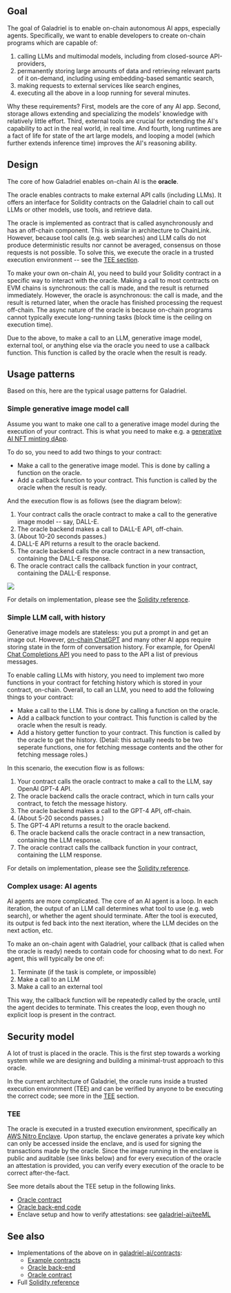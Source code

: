 
## Goal

The goal of Galadriel is to enable on-chain autonomous AI apps, especially agents. Specifically, we want to enable developers to create on-chain programs which are capable of:

1. calling LLMs and multimodal models, including from closed-source API-providers,
1. permanently storing large amounts of data and retrieving relevant parts of it on-demand, including using embedding-based semantic search,
1. making requests to external services like search engines,
1. executing all the above in a loop running for several minutes.

Why these requirements? First, models are the core of any AI app. Second, storage allows extending and specializing the models' knowledge with relatively little effort. Third, external tools are crucial for extending the AI's capability to act in the real world, in real time. And fourth, long runtimes are a fact of life for state of the art large models, and looping a model (which further extends inference time) improves the AI's reasoning ability.

## Design

The core of how Galadriel enables on-chain AI is the **oracle**.

The oracle enables contracts to make external API calls (including LLMs). It offers an interface for Solidity contracts on the Galadriel chain to call out LLMs or other models, use tools, and retrieve data.

The oracle is implemented as contract that is called asynchronously and has an off-chain component. This is similar in architecture to ChainLink. However, because tool calls (e.g. web searches) and LLM calls do not produce deterministic results nor cannot be averaged, consensus on those requests is not possible. To solve this, we execute the oracle in a trusted execution environment -- see the [TEE section](#TEE).

To make your own on-chain AI, you need to build your Solidity contract in a specific way to interact with the oracle. Making a call to most contracts on EVM chains is synchronous: the call is made, and the result is returned immediately. However, the oracle is asynchronous: the call is made, and the result is returned later, when the oracle has finished processing the request off-chain. The async nature of the oracle is because on-chain programs cannot typically execute long-running tasks (block time is the ceiling on execution time).

Due to the above, to make a call to an LLM, generative image model, external tool, or anything else via the oracle you need to use a callback function. This function is called by the oracle when the result is ready.

## Usage patterns

Based on this, here are the typical usage patterns for Galadriel.

### Simple generative image model call

Assume you want to make one call to a generative image model during the execution of your contract. This is what you need to make e.g. a [generative AI NFT minting dApp](/use-cases#generative-ai-nft-minter).

To do so, you need to add two things to your contract:

* Make a call to the generative image model. This is done by calling a function on the oracle.
* Add a callback function to your contract. This function is called by the oracle when the result is ready.

And the execution flow is as follows (see the diagram below):

1. Your contract calls the oracle contract to make a call to the generative image model -- say, DALL-E.
2. The oracle backend makes a call to DALL-E API, off-chain.
3. (About 10-20 seconds passes.)
4. DALL-E API returns a result to the oracle backend.
5. The oracle backend calls the oracle contract in a new transaction, containing the DALL-E response.
6. The oracle contract calls the callback function in your contract, containing the DALL-E response.

<img src="images/architecture.jpg" />

For details on implementation, please see the [Solidity reference](/solidity-reference).

### Simple LLM call, with history

Generative image models are stateless: you put a prompt in and get an image out. However, [on-chain ChatGPT](/use-cases#on-chain-chatgpt) and many other AI apps require storing state in the form of conversation history. For example, for OpenAI [Chat Completions API](https://platform.openai.com/docs/guides/text-generation/chat-completions-api) you need to pass to the API a list of previous messages.

To enable calling LLMs with history, you need to implement two more functions in your contract for fetching history which is stored in your contract, on-chain. Overall, to call an LLM, you need to add the following things to your contract:

* Make a call to the LLM. This is done by calling a function on the oracle.
* Add a callback function to your contract. This function is called by the oracle when the result is ready.
* Add a history getter function to your contract. This function is called by the oracle to get the history. (Detail: this actually needs to be two seperate functions, one for fetching message contents and the other for fetching message roles.)

In this scenario, the execution flow is as follows:

1. Your contract calls the oracle contract to make a call to the LLM, say OpenAI GPT-4 API.
2. The oracle backend calls the oracle contract, which in turn calls your contract, to fetch the message history.
3. The oracle backend makes a call to the GPT-4 API, off-chain.
4. (About 5-20 seconds passes.)
5. The GPT-4 API returns a result to the oracle backend.
6. The oracle backend calls the oracle contract in a new transaction, containing the LLM response.
7. The oracle contract calls the callback function in your contract, containing the LLM response.

For details on implementation, please see the [Solidity reference](/solidity-reference).

### Complex usage: AI agents

AI agents are more complicated. The core of an AI agent is a loop. In each iteration, the output of an LLM call determines what tool to use (e.g. web search), or whether the agent should terminate. After the tool is executed, its output is fed back into the next iteration, where the LLM decides on the next action, etc.

To make an on-chain agent with Galadriel, your callback (that is called when the oracle is ready) needs to contain code for choosing what to do next. For agent, this will typically be one of:

1. Terminate (if the task is complete, or impossible)
2. Make a call to an LLM
3. Make a call to an external tool

This way, the callback function will be repeatedly called by the oracle, until the agent decides to terminate. This creates the loop, even though no explicit loop is present in the contract.

## Security model

A lot of trust is placed in the oracle. This is the first step towards a working system while we are designing and building a minimal-trust approach to this oracle.

In the current architecture of Galadriel, the oracle runs inside a trusted execution environment (TEE) and can be verified by anyone to be executing the correct code; see more in the [TEE](#TEE) section.

### TEE

The oracle is executed in a trusted execution environment, specifically an [AWS Nitro Enclave](https://aws.amazon.com/ec2/nitro/nitro-enclaves/). Upon startup, the enclave generates a private key which can only be accessed inside the enclave, and is used for signing the transactions made by the oracle. Since the image running in the enclave is public and auditable (see links below) and for every execution of the oracle an attestation is provided, you can verify every execution of the oracle to be correct after-the-fact.

See more details about the TEE setup in the following links.

* [Oracle contract](https://github.com/galadriel-ai/contracts/blob/main/contracts/contracts/ChatOracle.sol)
* [Oracle back-end code](https://github.com/galadriel-ai/contracts/tree/main/oracles)
* Enclave setup and how to verify attestations: see [galadriel-ai/teeML](git@github.com:galadriel-ai/teeML.git)


## See also

* Implementations of the above on in [galadriel-ai/contracts](https://github.com/galadriel-ai/contracts):
    * [Example contracts](https://github.com/galadriel-ai/contracts/tree/main/contracts/contracts)
    * [Oracle back-end](https://github.com/galadriel-ai/contracts/tree/main/oracles)
    * [Oracle contract](https://github.com/galadriel-ai/contracts/blob/main/contracts/contracts/ChatOracle.sol)
* Full [Solidity reference](/solidity-reference)